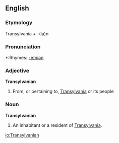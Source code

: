 ==English==

===Etymology===
Transylvania + -(ia)n

===Pronunciation===
*:Rhymes: [[Rhymes:English:-eɪniən|-eɪniən]]

===Adjective===
'''Transylvanian'''

# From, or pertaining to, [[Transylvania]] or its people

===Noun===
'''Transylvanian'''
# An inhabitant or a resident of [[Transylvania]].

[[io:Transylvanian]]